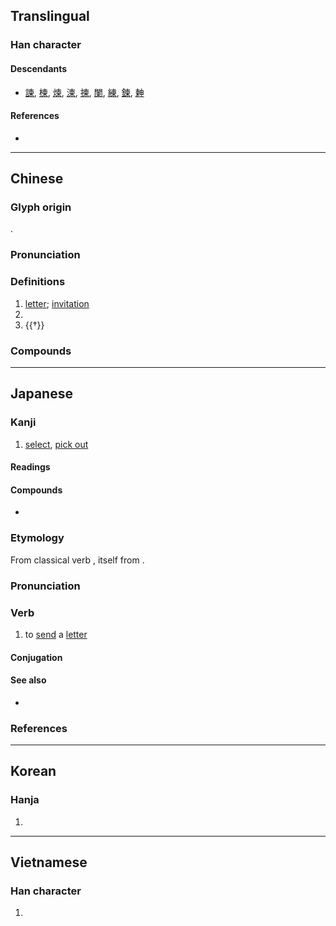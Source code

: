 {{also|東}}
{{character info/new}}
==Translingual==

===Han character===
{{Han char|rn=75|rad=木|as=05|sn=9|four=50906|canj=DWF|ids=⿻束丷}}

====Descendants====
* [[諫]], [[楝]], [[煉]], [[湅]], [[揀]], [[闌]], [[練]], [[鍊]], [[𣍃]]

====References====
* {{Han ref|kx=0520.190|dkj=14655|dj=0908.140|hdz=21179.040|uh=67EC|ud=26604|bh=AC5A|bd=44122}}

----

==Chinese==
{{zh-forms|alt=𫠣}}

===Glyph origin===
{{Han etym}}
{{Han compound|束|八|t1=tie|t2=individually|ls=ic}}.

===Pronunciation===
{{zh-pron
|m=jiǎn
|c=gaan2
|h=pfs=kián
|md=gāng
|mn=kán
|w=2ji
|mc=y
|oc=y
|cat=n,pn,v
}}

===Definitions===
{{zh-hanzi}}

# [[letter]]; [[invitation]]
# {{zh-short|柬埔寨|[[Cambodia]]}}
# {{†}} {{zh-alt-form|揀|to [[pick]]; to [[select]]}}

===Compounds===
{{zh-der|折柬|柬埔寨|柬帖|訂婚柬帖|請柬|遴柬}}

----

==Japanese==

===Kanji===
{{ja-kanji|grade=|rs=木05}}

# [[select]], [[pick out]]

====Readings====
{{ja-readings
|goon=けん
|kanon=かん
|kun=えら-ぶ
}}

====Compounds====
* {{ja-r|柬埔寨|^カンボジア|[[Cambodia]]}}

===Etymology===
{{ja-kanjitab|かん|yomi=kanon}}

From classical verb {{m|ja|柬す|tr=kansu}}, itself from {{bor|ja|ltc|sort=かん|-}} {{ltc-l|柬}}. {{rfv-etymology|ja|sort=かん}}

===Pronunciation===
{{ja-pron|y=ko|かん|acc=1|acc_ref=DJR}}

===Verb===
{{ja-verb-suru|かん}}

# to [[send]] a [[letter]]

====Conjugation====
{{ja-suru|かん}}

====See also====
* {{ja-r|手%紙|て%がみ|[[letter]]}}

===References===
<references/>

----

==Korean==

===Hanja===
{{ko-hanja|hangeul=간}}

# {{defn|lang=ko|sort=木05}}

----

==Vietnamese==

===Han character===
{{vi-hantu|[[giản]]|rs=木05}}

# {{defn|lang=vi|sort=木05}}